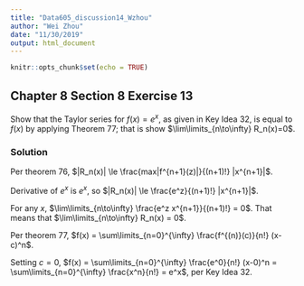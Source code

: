 ```yaml
---
title: "Data605_discussion14_Wzhou"
author: "Wei Zhou"
date: "11/30/2019"
output: html_document
---
```


```r
knitr::opts_chunk$set(echo = TRUE)
```

## Chapter 8 Section 8 Exercise 13

Show that the Taylor series for $f(x)=e^x$, as given in Key Idea 32, is equal to $f(x)$ by applying Theorem 77; that is show $\lim\limits_{n\to\infty} R_n(x)=0$.

### Solution

Per theorem 76, $|R_n(x)| \le \frac{max|f^{n+1}(z)|}{(n+1)!} |x^{n+1}|$.

Derivative of $e^x$ is $e^x$, so $|R_n(x)| \le \frac{e^z}{(n+1)!} |x^{n+1}|$.

For any $x$, $\lim\limits_{n\to\infty} \frac{e^z x^{n+1}}{(n+1)!} = 0$. That means that $\lim\limits_{n\to\infty} R_n(x) = 0$.

Per theorem 77, $f(x) = \sum\limits_{n=0}^{\infty} \frac{f^{(n)}(c)}{n!} (x-c)^n$. 

Setting $c=0$, $f(x) = \sum\limits_{n=0}^{\infty} \frac{e^0}{n!} (x-0)^n = \sum\limits_{n=0}^{\infty} \frac{x^n}{n!} = e^x$, per Key Idea 32.
